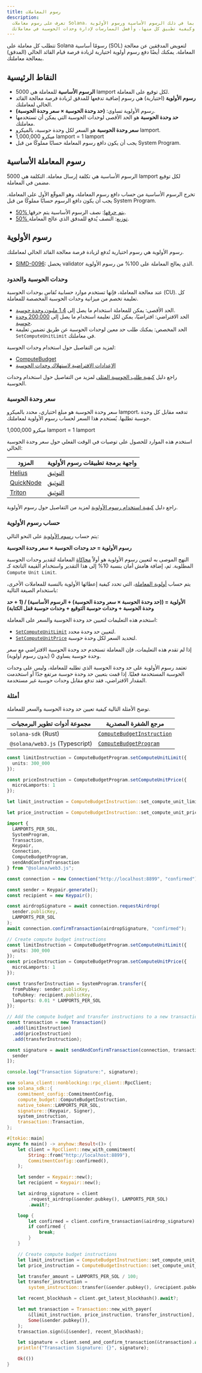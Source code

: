```yaml
---
title: رسوم المعاملات
description:
  تعرف على رسوم معاملات Solana، بما في ذلك الرسوم الأساسية ورسوم الأولوية،
  وكيفية تطبيق كل منها، وأفضل الممارسات لإدارة وحدات الحوسبة في معاملاتك.
---
```


تتطلب كل معاملة على Solana رسومًا أساسية (SOL) لتعويض المدققين عن معالجة
المعاملة. يمكنك أيضًا دفع رسوم أولوية اختيارية لزيادة فرصة قيام القائد الحالي
(المدقق) بمعالجة معاملتك.

## النقاط الرئيسية

- **الرسوم الأساسية** للمعاملة هي 5000 lamport لكل توقيع على المعاملة.
- **رسوم الأولوية** (اختيارية) هي رسوم إضافية تدفعها للمدقق لزيادة فرصة معالجة
  القائد الحالي لمعاملتك.
- رسوم الأولوية تساوي: **(حد وحدة الحوسبة × سعر وحدة الحوسبة)**.
- **حد وحدة الحوسبة** هو الحد الأقصى لوحدات الحوسبة التي يمكن أن تستخدمها
  معاملتك.
- **سعر وحدة الحوسبة** هو السعر لكل وحدة حوسبة، بالميكرو lamport.
- 1,000,000 ميكرو lamport = 1 lamport
- يجب أن يكون دافع رسوم المعاملة حسابًا مملوكًا من قبل System Program.

## رسوم المعاملة الأساسية

الرسوم الأساسية هي تكلفة إرسال معاملة. التكلفة هي 5000 lamport لكل توقيع مضمن في
المعاملة.

تخرج الرسوم الأساسية من حساب دافع رسوم المعاملة، وهو الموقّع الأول على المعاملة.
يجب أن يكون دافع الرسوم حسابًا مملوكًا من قبل System Program.

- [50% يتم حرقها](https://github.com/anza-xyz/agave/blob/v2.1.13/sdk/fee-calculator/src/lib.rs#L70):
  نصف الرسوم الأساسية يتم حرقها.
- [50% توزيع](https://github.com/anza-xyz/agave/blob/e621336acad4f5d6e5b860eaa1b074b01c99253c/runtime/src/bank/fee_distribution.rs#L58-L62):
  النصف يُدفع للمدقق الذي عالج المعاملة.

## رسوم الأولوية

رسوم الأولوية هي رسوم اختيارية تُدفع لزيادة فرصة معالجة القائد الحالي لمعاملتك.

- [SIMD-0096](https://github.com/solana-foundation/solana-improvement-documents/blob/main/proposals/0096-reward-collected-priority-fee-in-entirety.md):
  يحصل validator الذي يعالج المعاملة على 100% من رسوم الأولوية.

### وحدات الحوسبة والحدود

عند معالجة المعاملة، فإنها تستخدم موارد حسابية تُقاس بوحدات الحوسبة (CU). كل
تعليمة تخصم من ميزانية وحدات الحوسبة المخصصة للمعاملة.

- الحد الأقصى: يمكن للمعاملة استخدام ما يصل إلى
  [1.4 مليون وحدة حوسبة](https://github.com/anza-xyz/agave/blob/v2.1.13/compute-budget/src/compute_budget_limits.rs#L14).
- الحد الافتراضي: افتراضيًا، يمكن لكل تعليمة استخدام ما يصل إلى
  [200,000 وحدة حوسبة](https://github.com/anza-xyz/agave/blob/v2.1.13/compute-budget/src/compute_budget_limits.rs#L10).
- الحد المخصص: يمكنك طلب حد معين لوحدات الحوسبة عن طريق تضمين تعليمة
  `SetComputeUnitLimit` في معاملتك.

لمزيد من التفاصيل حول استخدام وحدات الحوسبة:

- [ComputeBudget](https://github.com/anza-xyz/agave/blob/v2.1.13/compute-budget/src/compute_budget.rs#L22-L130)
- [الإعدادات الافتراضية لاستهلاك وحدات الحوسبة](https://github.com/anza-xyz/agave/blob/v2.1.13/compute-budget/src/compute_budget.rs#L149-L197)

راجع دليل
[كيفية طلب الحوسبة المثلى](/developers/guides/advanced/how-to-request-optimal-compute)
لمزيد من التفاصيل حول استخدام وحدات الحوسبة.

### سعر وحدة الحوسبة

سعر وحدة الحوسبة هو مبلغ اختياري، محدد بالميكرو lamport، تدفعه مقابل كل وحدة
حوسبة تطلبها. يُستخدم هذا السعر لحساب رسوم الأولوية لمعاملتك.

<Callout>1,000,000 ميكرو lamport = 1 lamport</Callout>

استخدم هذه الموارد للحصول على توصيات في الوقت الفعلي حول سعر وحدة الحوسبة
الحالي:

| المزود                                  | واجهة برمجة تطبيقات رسوم الأولوية                                           |
| --------------------------------------- | --------------------------------------------------------------------------- |
| [Helius](https://www.helius.dev/)       | [التوثيق](https://docs.helius.dev/solana-apis/priority-fee-api)             |
| [QuickNode](https://www.quicknode.com/) | [التوثيق](https://marketplace.quicknode.com/add-on/solana-priority-fee)     |
| [Triton](https://triton.one/)           | [التوثيق](https://docs.triton.one/chains/solana/improved-priority-fees-api) |

راجع دليل
[كيفية استخدام رسوم الأولوية](/developers/guides/advanced/how-to-use-priority-fees)
لمزيد من التفاصيل حول رسوم الأولوية.

### حساب رسوم الأولوية

يتم حساب
[رسوم الأولوية](https://github.com/anza-xyz/agave/blob/v2.2.14/compute-budget/src/compute_budget_limits.rs#L47-L48)
على النحو التالي:

**رسوم الأولوية = حد وحدات الحوسبة × سعر وحدة الحوسبة**

النهج الموصى به لتعيين رسوم الأولوية هو أولاً
[محاكاة](/developers/guides/advanced/how-to-request-optimal-compute) المعاملة
لتقدير وحدات الحوسبة المطلوبة. ثم، إضافة هامش أمان بنسبة 10% إلى هذا التقدير
واستخدام القيمة الناتجة كـ `Compute Unit Limit`.

يتم حساب
[أولوية المعاملة](https://github.com/anza-xyz/agave/blob/v2.2.14/core/src/banking_stage/transaction_scheduler/receive_and_buffer.rs#L646)،
التي تحدد كيفية إعطائها الأولوية بالنسبة للمعاملات الأخرى، باستخدام الصيغة
التالية:

**الأولوية = ((حد وحدة الحوسبة × سعر وحدة الحوسبة) + الرسوم الأساسية) / (1 + حد
وحدة الحوسبة + وحدات حوسبة التوقيع + وحدات حوسبة قفل الكتابة)**

استخدم هذه التعليمات لتعيين حد وحدة الحوسبة والسعر على المعاملة:

- [`SetComputeUnitLimit`](https://github.com/anza-xyz/agave/blob/v2.1.13/sdk/src/compute_budget.rs#L42-L44)
  لتعيين حد وحدة محدد.
- [`SetComputeUnitPrice`](https://github.com/anza-xyz/agave/blob/v2.1.13/sdk/src/compute_budget.rs#L48-L50)
  لتحديد السعر لكل وحدة حوسبة.

<Callout>

إذا لم تقدم هذه التعليمات، فإن المعاملة تستخدم حد وحدة الحوسبة الافتراضي مع سعر
وحدة حوسبة يساوي 0 (بدون رسوم أولوية).

تعتمد رسوم الأولوية على حد وحدة الحوسبة الذي تطلبه للمعاملة، وليس على وحدات
الحوسبة المستخدمة فعليًا. إذا قمت بتعيين حد وحدة حوسبة مرتفع جدًا أو استخدمت
المقدار الافتراضي، فقد تدفع مقابل وحدات حوسبة غير مستخدمة.

</Callout>

### أمثلة

توضح الأمثلة التالية كيفية تعيين حد وحدة الحوسبة والسعر للمعاملة.

| مجموعة أدوات تطوير البرمجيات   | مرجع الشفرة المصدرية                                                                                                           |
| ------------------------------ | ------------------------------------------------------------------------------------------------------------------------------ |
| `solana-sdk` (Rust)            | [`ComputeBudgetInstruction`](https://github.com/anza-xyz/agave/blob/v2.1.13/sdk/src/compute_budget.rs#L17-L31)                 |
| `@solana/web3.js` (Typescript) | [`ComputeBudgetProgram`](https://github.com/solana-foundation/solana-web3.js/blob/v1.98.0/src/programs/compute-budget.ts#L218) |

<CodeTabs storage="compute-budget">

```ts !! title="Typescript"
const limitInstruction = ComputeBudgetProgram.setComputeUnitLimit({
  units: 300_000
});

const priceInstruction = ComputeBudgetProgram.setComputeUnitPrice({
  microLamports: 1
});
```

```rust !! title="Rust"
let limit_instruction = ComputeBudgetInstruction::set_compute_unit_limit(300_000);

let price_instruction = ComputeBudgetInstruction::set_compute_unit_price(1);
```

</CodeTabs>

<CodeTabs storage="compute-budget" flags="r">

```ts !! title="Typescript"
import {
  LAMPORTS_PER_SOL,
  SystemProgram,
  Transaction,
  Keypair,
  Connection,
  ComputeBudgetProgram,
  sendAndConfirmTransaction
} from "@solana/web3.js";

const connection = new Connection("http://localhost:8899", "confirmed");

const sender = Keypair.generate();
const recipient = new Keypair();

const airdropSignature = await connection.requestAirdrop(
  sender.publicKey,
  LAMPORTS_PER_SOL
);
await connection.confirmTransaction(airdropSignature, "confirmed");

// Create compute budget instructions
const limitInstruction = ComputeBudgetProgram.setComputeUnitLimit({
  units: 300_000
});
const priceInstruction = ComputeBudgetProgram.setComputeUnitPrice({
  microLamports: 1
});

const transferInstruction = SystemProgram.transfer({
  fromPubkey: sender.publicKey,
  toPubkey: recipient.publicKey,
  lamports: 0.01 * LAMPORTS_PER_SOL
});

// Add the compute budget and transfer instructions to a new transaction
const transaction = new Transaction()
  .add(limitInstruction)
  .add(priceInstruction)
  .add(transferInstruction);

const signature = await sendAndConfirmTransaction(connection, transaction, [
  sender
]);

console.log("Transaction Signature:", signature);
```

```rust !! title="Rust"
use solana_client::nonblocking::rpc_client::RpcClient;
use solana_sdk::{
    commitment_config::CommitmentConfig,
    compute_budget::ComputeBudgetInstruction,
    native_token::LAMPORTS_PER_SOL,
    signature::{Keypair, Signer},
    system_instruction,
    transaction::Transaction,
};

#[tokio::main]
async fn main() -> anyhow::Result<()> {
    let client = RpcClient::new_with_commitment(
        String::from("http://localhost:8899"),
        CommitmentConfig::confirmed(),
    );

    let sender = Keypair::new();
    let recipient = Keypair::new();

    let airdrop_signature = client
        .request_airdrop(&sender.pubkey(), LAMPORTS_PER_SOL)
        .await?;

    loop {
        let confirmed = client.confirm_transaction(&airdrop_signature).await?;
        if confirmed {
            break;
        }
    }

    // Create compute budget instructions
    let limit_instruction = ComputeBudgetInstruction::set_compute_unit_limit(300_000);
    let price_instruction = ComputeBudgetInstruction::set_compute_unit_price(1);

    let transfer_amount = LAMPORTS_PER_SOL / 100;
    let transfer_instruction =
        system_instruction::transfer(&sender.pubkey(), &recipient.pubkey(), transfer_amount);

    let recent_blockhash = client.get_latest_blockhash().await?;

    let mut transaction = Transaction::new_with_payer(
        &[limit_instruction, price_instruction, transfer_instruction],
        Some(&sender.pubkey()),
    );
    transaction.sign(&[&sender], recent_blockhash);

    let signature = client.send_and_confirm_transaction(&transaction).await?;
    println!("Transaction Signature: {}", signature);

    Ok(())
}
```

</CodeTabs>
